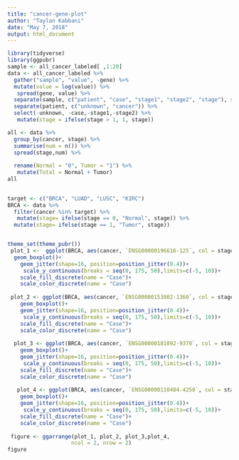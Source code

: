```yaml
---
title: "cancer-gene-plot"
author: "Taylan Kabbani"
date: "May 7, 2018"
output: html_document
---
```

```r
library(tidyverse)
library(ggpubr)
sample <- all_cancer_labeled[ ,1:20]
data <- all_cancer_labeled %>%
  gather("sample", "value", -gene) %>% 
  mutate(value = log(value)) %>% 
   spread(gene, value) %>%
  separate(sample, c("patient", "case", "stage1", "stage2", "stage"), sep = "_") %>% 
  separate(patient, c("unknown", "cancer")) %>% 
  select(-unknown, -case,-stage1,-stage2) %>% 
   mutate(stage = ifelse(stage > 1, 1, stage)) 

```

```r
all <- data %>% 
  group_by(cancer, stage) %>% 
  summarise(num = n()) %>% 
  spread(stage,num) %>% 
  
  rename(Normal = "0", Tumor = "1") %>% 
   mutate(Total = Normal + Tumor)
all
  
```


```r
target <- c("BRCA", "LUAD", "LUSC", "KIRC")
BRCA <- data %>% 
  filter(cancer %in% target) %>% 
   mutate(stage= ifelse(stage == 0, "Normal", stage)) %>% 
  mutate(stage= ifelse(stage == 1, "Tumor", stage)) 


theme_set(theme_pubr())
 plot_1 <-  ggplot(BRCA, aes(cancer, `ENSG00000196616-125`, col = stage, fill =stage))+
  geom_boxplot()+
    geom_jitter(shape=16, position=position_jitter(0.4))+
     scale_y_continuous(breaks = seq(0, 175, 50),limits=c(-5, 10))+ 
    scale_fill_discrete(name = "Case")+
    scale_color_discrete(name = "Case")
    
 plot_2 <- ggplot(BRCA, aes(cancer, `ENSG00000153002-1360`, col = stage, fill =stage))+
    geom_boxplot()+
    geom_jitter(shape=16, position=position_jitter(0.4))+
     scale_y_continuous(breaks = seq(0, 175, 50),limits=c(-5, 10))+ 
    scale_fill_discrete(name = "Case")+
    scale_color_discrete(name = "Case")
 
  plot_3 <- ggplot(BRCA, aes(cancer, `ENSG00000181092-9370`, col = stage, fill =stage))+
    geom_boxplot()+
    geom_jitter(shape=16, position=position_jitter(0.4))+
     scale_y_continuous(breaks = seq(0, 175, 50),limits=c(-5, 10))+ 
    scale_fill_discrete(name = "Case")+
    scale_color_discrete(name = "Case")
  
   plot_4 <- ggplot(BRCA, aes(cancer, `ENSG00000110484-4250`, col = stage, fill =stage))+
    geom_boxplot()+
    geom_jitter(shape=16, position=position_jitter(0.4))+
     scale_y_continuous(breaks = seq(0, 175, 50),limits=c(-5, 10))+ 
    scale_fill_discrete(name = "Case")+
    scale_color_discrete(name = "Case")
    
 figure <- ggarrange(plot_1, plot_2, plot_3,plot_4,
                    ncol = 2, nrow = 2)
figure
  
 
 


```

